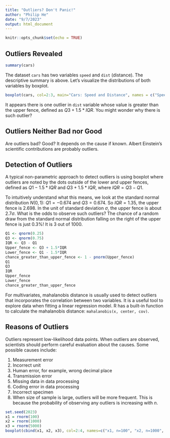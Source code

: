 ---
title: "Outliers? Don't Panic!"
author: "Philip He"
date: "9/7/2023"
output: html_document
---

```{r setup, include=FALSE}
knitr::opts_chunk$set(echo = TRUE)
```

## Outliers Revealed

```{r cars}
summary(cars)
```
The dataset `cars` has two variables `speed` and `dist` (distance). The descriptive summary is above. Let's visualize the distributions of both variables by boxplot.

```{r}
boxplot(cars, col=2:3, main="Cars: Speed and Distance", names = c("Speed", "Distribution"))
```

It appears there is one outlier in `dist` variable whose value is greater than the upper fence, defined as $Q3 + 1.5*IQR$. You might wonder why there is such outlier?

## Outliers Neither Bad nor Good

Are outliers bad? Good? It depends on the cause if known. Albert Einstein's scientific contributions are probably outliers.

## Detection of Outliers

A typical non-parametric approach to detect outliers is using boxplot where outliers are noted by the dots outside of the lower and upper fences, defined as $Q1 - 1.5*IQR$ and $Q3 + 1.5*IQR$, where $IQR = Q3 - Q1$.

To intuitively understand what this means, we look at the standard normal distribution $N(0, 1)$: $Q1 = -0.674$ and $Q3 = 0.674$. So $IQR = 1.35$, the upper fence is $2.698$. In the unit of standard deviation $\sigma$, the upper fence is about $2.7\sigma$. What is the odds to observe such outliers? The chance of a random draw from the standard normal distribution falling on the right of the upper fence is just 0.3\%! It is 3 out of 1000.

```{r}
Q1 <- qnorm(0.25)
Q3 <- qnorm(0.75)
IQR <- Q3 - Q1
Upper_fence <- Q3 + 1.5*IQR
Lower_fence <- Q1 - 1.5*IQR
chance_greater_than_upper_fence <- 1 - pnorm(Upper_fence)
Q1
Q3
IQR
Upper_fence
Lower_fence
chance_greater_than_upper_fence
```

For multivariates, mahalanobis distance is usually used to detect outliers that incorporates the correlation between two variables. It is a useful tool to explore data when fitting a linear regression model. R has a built-in function to calculate the mahalanobis distance: `mahalanobis(x, center, cov)`.

## Reasons of Outliers

Outliers represent low-likelihood data points. When outliers are observed, scientists should perform careful evaluation about the causes. Some possible causes include:

1. Measurement error\
2. Incorrect unit\
3. Human error, for example, wrong decimal place\
4. Transmission error\
5. Missing data in data processing\
6. Coding error in data processing\
7. Incorrect specimen\
8. When size of sample is large, outliers will be more frequent. This is because the probability of observing any outliers is increasing with $n$.


```{r}
set.seed(2023)
x1 = rnorm(100)
x2 = rnorm(1000)
x3 = rnorm(5000)
boxplot(cbind(x1, x2, x3), col=2:4, names=c("x1, n=100", "x2, n=1000", "x3, n=5000"), main="More outliers increases with n")
```


